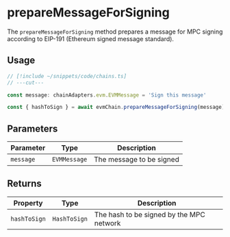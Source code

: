 # prepareMessageForSigning

The `prepareMessageForSigning` method prepares a message for MPC signing according to EIP-191 (Ethereum signed message standard).

## Usage

```ts twoslash
// [!include ~/snippets/code/chains.ts]
// ---cut---

const message: chainAdapters.evm.EVMMessage = 'Sign this message'

const { hashToSign } = await evmChain.prepareMessageForSigning(message)
```

## Parameters

| Parameter | Type         | Description              |
| --------- | ------------ | ------------------------ |
| `message` | `EVMMessage` | The message to be signed |

## Returns

| Property     | Type         | Description                              |
| ------------ | ------------ | ---------------------------------------- |
| `hashToSign` | `HashToSign` | The hash to be signed by the MPC network |
